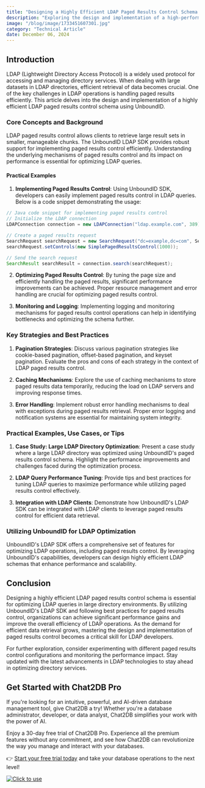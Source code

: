 ```yaml
---
title: "Designing a Highly Efficient LDAP Paged Results Control Schema with UnboundID"
description: "Exploring the design and implementation of a high-performance LDAP paged results control schema using UnboundID."
image: "/blog/image/1733451607301.jpg"
category: "Technical Article"
date: December 06, 2024
---
```


## Introduction

LDAP (Lightweight Directory Access Protocol) is a widely used protocol for accessing and managing directory services. When dealing with large datasets in LDAP directories, efficient retrieval of data becomes crucial. One of the key challenges in LDAP operations is handling paged results efficiently. This article delves into the design and implementation of a highly efficient LDAP paged results control schema using UnboundID.

### Core Concepts and Background

LDAP paged results control allows clients to retrieve large result sets in smaller, manageable chunks. The UnboundID LDAP SDK provides robust support for implementing paged results control efficiently. Understanding the underlying mechanisms of paged results control and its impact on performance is essential for optimizing LDAP queries.

#### Practical Examples

1. **Implementing Paged Results Control**: Using UnboundID SDK, developers can easily implement paged results control in LDAP queries. Below is a code snippet demonstrating the usage:

```java
// Java code snippet for implementing paged results control
// Initialize the LDAP connection
LDAPConnection connection = new LDAPConnection("ldap.example.com", 389);

// Create a paged results request
SearchRequest searchRequest = new SearchRequest("dc=example,dc=com", SearchScope.SUB, Filter.createEqualityFilter("objectClass", "person"));
searchRequest.setControls(new SimplePagedResultsControl(1000));

// Send the search request
SearchResult searchResult = connection.search(searchRequest);
```

2. **Optimizing Paged Results Control**: By tuning the page size and efficiently handling the paged results, significant performance improvements can be achieved. Proper resource management and error handling are crucial for optimizing paged results control.

3. **Monitoring and Logging**: Implementing logging and monitoring mechanisms for paged results control operations can help in identifying bottlenecks and optimizing the schema further.

### Key Strategies and Best Practices

1. **Pagination Strategies**: Discuss various pagination strategies like cookie-based pagination, offset-based pagination, and keyset pagination. Evaluate the pros and cons of each strategy in the context of LDAP paged results control.

2. **Caching Mechanisms**: Explore the use of caching mechanisms to store paged results data temporarily, reducing the load on LDAP servers and improving response times.

3. **Error Handling**: Implement robust error handling mechanisms to deal with exceptions during paged results retrieval. Proper error logging and notification systems are essential for maintaining system integrity.

### Practical Examples, Use Cases, or Tips

1. **Case Study: Large LDAP Directory Optimization**: Present a case study where a large LDAP directory was optimized using UnboundID's paged results control schema. Highlight the performance improvements and challenges faced during the optimization process.

2. **LDAP Query Performance Tuning**: Provide tips and best practices for tuning LDAP queries to maximize performance while utilizing paged results control effectively.

3. **Integration with LDAP Clients**: Demonstrate how UnboundID's LDAP SDK can be integrated with LDAP clients to leverage paged results control for efficient data retrieval.

### Utilizing UnboundID for LDAP Optimization

UnboundID's LDAP SDK offers a comprehensive set of features for optimizing LDAP operations, including paged results control. By leveraging UnboundID's capabilities, developers can design highly efficient LDAP schemas that enhance performance and scalability.

## Conclusion

Designing a highly efficient LDAP paged results control schema is essential for optimizing LDAP queries in large directory environments. By utilizing UnboundID's LDAP SDK and following best practices for paged results control, organizations can achieve significant performance gains and improve the overall efficiency of LDAP operations. As the demand for efficient data retrieval grows, mastering the design and implementation of paged results control becomes a critical skill for LDAP developers.

For further exploration, consider experimenting with different paged results control configurations and monitoring the performance impact. Stay updated with the latest advancements in LDAP technologies to stay ahead in optimizing directory services.


## Get Started with Chat2DB Pro

If you're looking for an intuitive, powerful, and AI-driven database management tool, give Chat2DB a try! Whether you're a database administrator, developer, or data analyst, Chat2DB simplifies your work with the power of AI.

Enjoy a 30-day free trial of Chat2DB Pro. Experience all the premium features without any commitment, and see how Chat2DB can revolutionize the way you manage and interact with your databases.

👉 [Start your free trial today](https://chat2db.ai/pricing) and take your database operations to the next level!


[![Click to use](/image/blog/bg/chat2db.jpg)](https://app.chat2db-ai.com/)
